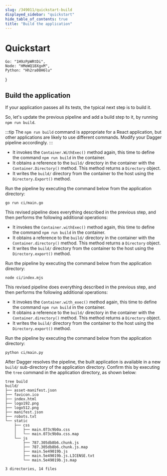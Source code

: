 ```yaml
---
slug: /349011/quickstart-build
displayed_sidebar: "quickstart"
hide_table_of_contents: true
title: "Build the application"
---
```


# Quickstart


    Go: "1H9zPpWRtDi",
    Node: "HMeWQ18XgxM",
    Python: "Hh2ra08H6lu"
}

<QuickstartDoc embeds={ids}>

## Build the application

If your application passes all its tests, the typical next step is to build it.

So, let's update the previous pipeline and add a build step to it, by running `npm run build`.

:::tip
The `npm run build` command is appropriate for a React application, but other applications are likely to use different commands. Modify your Dagger pipeline accordingly.
:::

<Tabs groupId="language" className="embeds">
<TabItem value="Go">

<Embed id="1H9zPpWRtDi" />

- It invokes the `Container.WithExec()` method again, this time to define the command `npm run build` in the container.
- It obtains a reference to the `build/` directory in the container with the `Container.Directory()` method. This method returns a `Directory` object.
- It writes the `build/` directory from the container to the host using the `Directory.Export()` method.

Run the pipeline by executing the command below from the application directory:

```shell
go run ci/main.go
```

</TabItem>
<TabItem value="Node.js">

<Embed id="HMeWQ18XgxM" />

This revised pipeline does everything described in the previous step, and then performs the following additional operations:

- It invokes the `Container.withExec()` method again, this time to define the command `npm run build` in the container.
- It obtains a reference to the `build/` directory in the container with the `Container.directory()` method. This method returns a `Directory` object.
- It writes the `build/` directory from the container to the host using the `Directory.export()` method.

Run the pipeline by executing the command below from the application directory:

```shell
node ci/index.mjs
```

</TabItem>
<TabItem value="Python">

<Embed id="Hh2ra08H6lu" />

This revised pipeline does everything described in the previous step, and then performs the following additional operations:

- It invokes the `Container.with_exec()` method again, this time to define the command `npm run build` in the container.
- It obtains a reference to the `build/` directory in the container with the `Container.directory()` method. This method returns a `Directory` object.
- It writes the `build/` directory from the container to the host using the `Directory.export()` method.

Run the pipeline by executing the command below from the application directory:

```shell
python ci/main.py
```

</TabItem>
</Tabs>

After Dagger resolves the pipeline, the built application is available in a new `build/` sub-directory of the application directory. Confirm this by executing the `tree` command in the application directory, as shown below:

```shell
tree build
build/
├── asset-manifest.json
├── favicon.ico
├── index.html
├── logo192.png
├── logo512.png
├── manifest.json
├── robots.txt
└── static
    ├── css
    │   ├── main.073c9b0a.css
    │   └── main.073c9b0a.css.map
    └── js
        ├── 787.305db8b6.chunk.js
        ├── 787.305db8b6.chunk.js.map
        ├── main.5e49019b.js
        ├── main.5e49019b.js.LICENSE.txt
        └── main.5e49019b.js.map

3 directories, 14 files
    
```

</QuickstartDoc>
